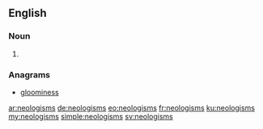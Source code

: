 {{selfref|See also [[Wiktionary:Neologisms]] and [[:Category:Neologisms]]}}
==English==

===Noun===
{{head|en}}

# {{plural of|neologism}}

===Anagrams===
* [[gloominess#English|gloominess]]

[[ar:neologisms]]
[[de:neologisms]]
[[eo:neologisms]]
[[fr:neologisms]]
[[ku:neologisms]]
[[my:neologisms]]
[[simple:neologisms]]
[[sv:neologisms]]